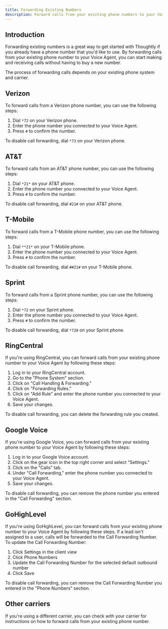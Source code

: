 ```yaml
---
title: Forwarding Existing Numbers
description: Forward calls from your existing phone numbers to your Voice Agent
---
```


## Introduction

Forwarding existing numbers is a great way to get started with Thoughtly if you already have a phone number that you'd like to use. By forwarding calls from your existing phone number to your Voice Agent, you can start making and receiving calls without having to buy a new number.

The process of forwarding calls depends on your existing phone system and carrier.

## Verizon

To forward calls from a Verizon phone number, you can use the following steps:

1. Dial `*72` on your Verizon phone.
2. Enter the phone number you connected to your Voice Agent.
3. Press `#` to confirm the number.

To disable call forwarding, dial `*73` on your Verizon phone.

## AT&T

To forward calls from an AT&T phone number, you can use the following steps:

1. Dial `*21*` on your AT&T phone.
2. Enter the phone number you connected to your Voice Agent.
3. Press `#` to confirm the number.

To disable call forwarding, dial `#21#` on your AT&T phone.

## T-Mobile

To forward calls from a T-Mobile phone number, you can use the following steps:

1. Dial `**21*` on your T-Mobile phone.
2. Enter the phone number you connected to your Voice Agent.
3. Press `#` to confirm the number.

To disable call forwarding, dial `##21#` on your T-Mobile phone.

## Sprint

To forward calls from a Sprint phone number, you can use the following steps:

1. Dial `*72` on your Sprint phone.
2. Enter the phone number you connected to your Voice Agent.
3. Press `#` to confirm the number.

To disable call forwarding, dial `*720` on your Sprint phone.

## RingCentral

If you're using RingCentral, you can forward calls from your existing phone number to your Voice Agent by following these steps:

1. Log in to your RingCentral account.
2. Go to the "Phone System" section.
3. Click on "Call Handling & Forwarding."
4. Click on "Forwarding Rules."
5. Click on "Add Rule" and enter the phone number you connected to your Voice Agent.
6. Save your changes.

To disable call forwarding, you can delete the forwarding rule you created.

## Google Voice

If you're using Google Voice, you can forward calls from your existing phone number to your Voice Agent by following these steps:

1. Log in to your Google Voice account.
2. Click on the gear icon in the top right corner and select "Settings."
3. Click on the "Calls" tab.
4. Under "Call Forwarding," enter the phone number you connected to your Voice Agent.
5. Save your changes.

To disable call forwarding, you can remove the phone number you entered in the "Call Forwarding" section.

## GoHighLevel

If you're using GoHighLevel, you can forward calls from your existing phone number to your Voice Agent by following these steps. If a lead isn't assigned to a user, calls will be forwarded to the Call Forwarding Number. To update the Call Forwarding Number: 

1. Click Settings in the client view 
2. Click Phone Numbers 
3. Update the Call Forwarding Number for the selected default outbound number 
4. Click Save 

To disable call forwarding, you can remove the Call Forwarding Number you entered in the "Phone Numbers" section.

## Other carriers

If you're using a different carrier, you can check with your carrier for instructions on how to forward calls from your existing phone number.


<NextSection
	title="Caller ID"
	icon="phone-arrow-up-right"
	href="/deploy/phone-numbers/caller-id"
	description="Customize your caller ID for outbound calls ->"
/>
